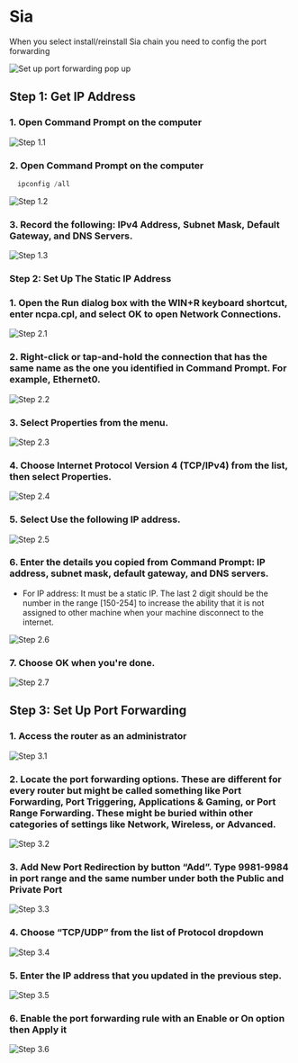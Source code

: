 # Sia

When you select install/reinstall Sia chain you need to config the port forwarding

![Set up port forwarding pop up](/images/port-forwarding/sia/set-up-port-forwarding-pop-up.png)

## Step 1: Get IP Address

### 1. Open Command Prompt on the computer

![Step 1.1](/images/port-forwarding/sia/step1.1.png)

### 2. Open Command Prompt on the computer
```js copy
  ipconfig /all
```

![Step 1.2](/images/port-forwarding/sia/step1.2.png)

### 3. Record the following: IPv4 Address, Subnet Mask, Default Gateway, and DNS Servers.

![Step 1.3](/images/port-forwarding/sia/step1.3.png)

### Step 2: Set Up The Static IP Address

### 1. Open the Run dialog box with the WIN+R keyboard shortcut, enter ncpa.cpl, and select OK to open Network Connections.

![Step 2.1](/images/port-forwarding/sia/step2.1.png)

### 2. Right-click or tap-and-hold the connection that has the same name as the one you identified in Command Prompt. For example, Ethernet0.

![Step 2.2](/images/port-forwarding/sia/step2.2.png)

### 3. Select Properties from the menu.

![Step 2.3](/images/port-forwarding/sia/step2.3.png)


### 4. Choose Internet Protocol Version 4 (TCP/IPv4) from the list, then select Properties.

![Step 2.4](/images/port-forwarding/sia/step2.4.png)

### 5. Select Use the following IP address.

![Step 2.5](/images/port-forwarding/sia/step2.5.png)

### 6. Enter the details you copied from Command Prompt: IP address, subnet mask, default gateway, and DNS servers. 

- For IP address: It must be a static IP. The last 2 digit should be the number in the range [150-254] to increase the ability that it is not assigned to other machine when your machine disconnect to the internet.

![Step 2.6](/images/port-forwarding/sia/step2.6.png)

### 7. Choose OK when you're done.

![Step 2.7](/images/port-forwarding/sia/step2.7.png)

## Step 3: Set Up Port Forwarding

### 1. Access the router as an administrator

![Step 3.1](/images/port-forwarding/sia/step3.1.png)

### 2. Locate the port forwarding options. These are different for every router but might be called something like Port Forwarding, Port Triggering, Applications & Gaming, or Port Range Forwarding. These might be buried within other categories of settings like Network, Wireless, or Advanced.

![Step 3.2](/images/port-forwarding/sia/step3.2.png)

### 3. Add New Port Redirection by button “Add”. Type 9981-9984 in port range and the same number under both the Public and Private Port

![Step 3.3](/images/port-forwarding/sia/step3.3.png)

### 4. Choose “TCP/UDP” from the list of Protocol dropdown

![Step 3.4](/images/port-forwarding/sia/step3.4.png)

### 5. Enter the IP address that you updated in the previous step.

![Step 3.5](/images/port-forwarding/sia/step3.5.png)

### 6. Enable the port forwarding rule with an Enable or On option then Apply it

![Step 3.6](/images/port-forwarding/sia/step3.6.png)
